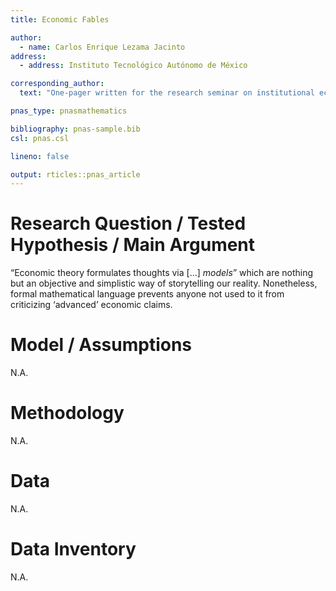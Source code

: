 ```yaml
---
title: Economic Fables

author:
  - name: Carlos Enrique Lezama Jacinto
address:
  - address: Instituto Tecnológico Autónomo de México

corresponding_author:
  text: "One-pager written for the research seminar on institutional economics. E-mail: [clezamaj@itam.mx](mailto:clezamaj@itam.mx)."

pnas_type: pnasmathematics

bibliography: pnas-sample.bib
csl: pnas.csl

lineno: false

output: rticles::pnas_article
---
```


# Research Question / Tested Hypothesis / Main Argument {-}

"Economic theory formulates thoughts via [...] _models_" which are nothing but an objective and simplistic way of storytelling our reality. Nonetheless, formal mathematical language prevents anyone not used to it from criticizing 'advanced' economic claims.

# Model / Assumptions {-}

N.A.

# Methodology {-}

N.A.

# Data {-}

N.A.

# Data Inventory {-}

N.A.

<!-- Leave these lines as they are at the end of your .Rmd file to ensure placement of methods & acknowledgements sections before the references-->
\showmatmethods
\showacknow
\pnasbreak
